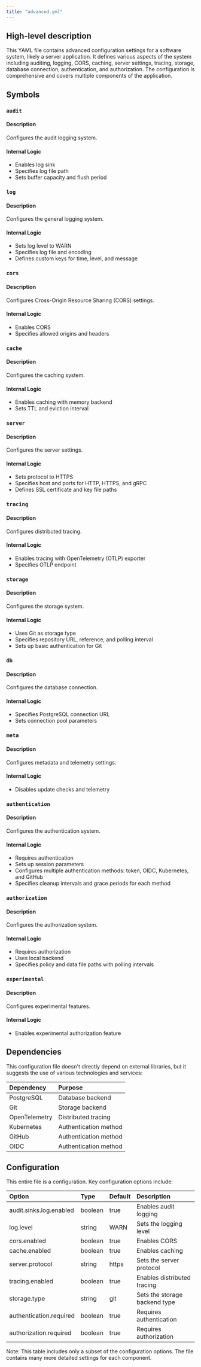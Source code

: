 ```yaml
---
title: "advanced.yml"
---
```


## High-level description
This YAML file contains advanced configuration settings for a software system, likely a server application. It defines various aspects of the system including auditing, logging, CORS, caching, server settings, tracing, storage, database connection, authentication, and authorization. The configuration is comprehensive and covers multiple components of the application.

## Symbols

### `audit`
#### Description
Configures the audit logging system.

#### Internal Logic
- Enables log sink
- Specifies log file path
- Sets buffer capacity and flush period

### `log`
#### Description
Configures the general logging system.

#### Internal Logic
- Sets log level to WARN
- Specifies log file and encoding
- Defines custom keys for time, level, and message

### `cors`
#### Description
Configures Cross-Origin Resource Sharing (CORS) settings.

#### Internal Logic
- Enables CORS
- Specifies allowed origins and headers

### `cache`
#### Description
Configures the caching system.

#### Internal Logic
- Enables caching with memory backend
- Sets TTL and eviction interval

### `server`
#### Description
Configures the server settings.

#### Internal Logic
- Sets protocol to HTTPS
- Specifies host and ports for HTTP, HTTPS, and gRPC
- Defines SSL certificate and key file paths

### `tracing`
#### Description
Configures distributed tracing.

#### Internal Logic
- Enables tracing with OpenTelemetry (OTLP) exporter
- Specifies OTLP endpoint

### `storage`
#### Description
Configures the storage system.

#### Internal Logic
- Uses Git as storage type
- Specifies repository URL, reference, and polling interval
- Sets up basic authentication for Git

### `db`
#### Description
Configures the database connection.

#### Internal Logic
- Specifies PostgreSQL connection URL
- Sets connection pool parameters

### `meta`
#### Description
Configures metadata and telemetry settings.

#### Internal Logic
- Disables update checks and telemetry

### `authentication`
#### Description
Configures the authentication system.

#### Internal Logic
- Requires authentication
- Sets up session parameters
- Configures multiple authentication methods: token, OIDC, Kubernetes, and GitHub
- Specifies cleanup intervals and grace periods for each method

### `authorization`
#### Description
Configures the authorization system.

#### Internal Logic
- Requires authorization
- Uses local backend
- Specifies policy and data file paths with polling intervals

### `experimental`
#### Description
Configures experimental features.

#### Internal Logic
- Enables experimental authorization feature

## Dependencies
This configuration file doesn't directly depend on external libraries, but it suggests the use of various technologies and services:

| Dependency | Purpose |
|:-----------|:--------|
| PostgreSQL | Database backend |
| Git | Storage backend |
| OpenTelemetry | Distributed tracing |
| Kubernetes | Authentication method |
| GitHub | Authentication method |
| OIDC | Authentication method |

## Configuration
This entire file is a configuration. Key configuration options include:

| Option | Type | Default | Description |
|:-------|:-----|:--------|:------------|
| audit.sinks.log.enabled | boolean | true | Enables audit logging |
| log.level | string | WARN | Sets the logging level |
| cors.enabled | boolean | true | Enables CORS |
| cache.enabled | boolean | true | Enables caching |
| server.protocol | string | https | Sets the server protocol |
| tracing.enabled | boolean | true | Enables distributed tracing |
| storage.type | string | git | Sets the storage backend type |
| authentication.required | boolean | true | Requires authentication |
| authorization.required | boolean | true | Requires authorization |

Note: This table includes only a subset of the configuration options. The file contains many more detailed settings for each component.